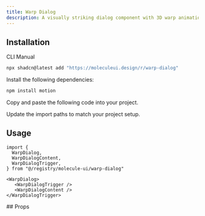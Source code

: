 ```yaml
---
title: Warp Dialog
description: A visually striking dialog component with 3D warp animations and smooth transitions. Features perspective transformations, animated backgrounds, and spring-based motion effects for an immersive user experience.
---
```


<ComponentPreview name='warp-dialog-demo' />

## Installation

<Tabs defaultValue='cli'>

<TabsList>
  <TabsTrigger value="cli">CLI</TabsTrigger>
  <TabsTrigger value="manual">Manual</TabsTrigger>
</TabsList>

<TabsContent value='cli'>

```bash
npx shadcn@latest add "https://moleculeui.design/r/warp-dialog"
```

</TabsContent>

<TabsContent value='manual'>

<Steps>

<Step>Install the following dependencies:</Step>

```bash
npm install motion
```

<Step>Copy and paste the following code into your project.</Step>

<ComponentSource
  title="components/molecule-ui/warp-dialog.tsx"
  name="warp-dialog"
/>

<Step>Update the import paths to match your project setup.</Step>

</Steps>

</TabsContent>

</Tabs>

<div className='mb-6'>

## Usage

```tsx
import {
  WarpDialog,
  WarpDialogContent,
  WarpDialogTrigger,
} from "@/registry/molecule-ui/warp-dialog"
```

```tsx
<WarpDialog>
   <WarpDialogTrigger />
   <WarpDialogContent />
</WarpDialogTrigger>
```

</div>

<div>
## Props

<AutoTypeTable
  path="registry/molecule-ui/warp-dialog.tsx"
  name="WarpDialogProps"
/>

</div> 